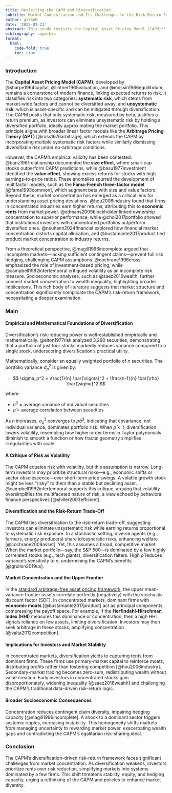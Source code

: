 ```yaml
---
title: Revisiting the CAPM and Diversification
subtitle: Market Concentration and Its Challenges to the Risk-Return Framework
author: gitSAM
date: '2025-03-21'
abstract: This study revisits the Capital Asset Pricing Model (CAPM)** in light of increasing market concentration and its challenges to the risk-return framework. CAPM posits that systematic risk, measured by beta, is the only relevant determinant of expected returns, as unsystematic risk can be diversified away. However, rising market concentration raises concerns about whether diversification remains effective in practice. When a small number of firms dominate market returns, the traditional assumptions of efficient risk-sharing and competitive asset pricing may no longer hold. This study examines how concentration distorts expected returns, potentially leading to risk mispricing and a breakdown of the CAPM equilibrium. The findings suggest that market structure itself has become a non-diversifiable source of risk, necessitating a reassessment of traditional asset pricing models under contemporary market conditions.
bibliography: capm.bib
format:
  html:
    code-fold: true
    toc: true
---
```


### Introduction

The **Capital Asset Pricing Model (CAPM)**, developed by @sharpe1964capital, @lintner1965valuation, and @mossin1966equilibrium, remains a cornerstone of modern finance, linking expected returns to risk. It classifies risk into two categories: **systematic risk**, which stems from market-wide factors and cannot be diversified away, and **unsystematic risk**, which is asset-specific and can be mitigated through diversification. The CAPM posits that only systematic risk, measured by beta, justifies a return premium, as investors can eliminate unsystematic risk by holding a diversified portfolio, ideally approximating the market portfolio. This principle aligns with broader linear factor models like the **Arbitrage Pricing Theory (APT)** [@ross1976arbitrage], which extends the CAPM by incorporating multiple systematic risk factors while similarly dismissing diversifiable risk under no-arbitrage conditions.

However, the CAPM’s empirical validity has been contested. @banz1981relationship documented the **size effect**, where small-cap stocks outperform CAPM predictions, while @basu1977investment identified the **value effect**, showing excess returns for stocks with high earnings-to-price ratios. These anomalies spurred the development of multifactor models, such as the **Fama-French three-factor model** [@fama1993common], which augment beta with size and value factors. Beyond these, market concentration has emerged as a critical lens for understanding asset pricing deviations. @hou2006industry found that firms in concentrated industries earn higher returns, attributing this to **economic rents** from market power. @edmans2009blockholder linked ownership concentration to superior performance, while @choi2017portfolio showed that institutional investors with concentrated portfolios outperform diversified ones. @neuhann2024financial explored how financial market concentration distorts capital allocation, and @bustamante2017product tied product market concentration to industry returns.

From a theoretical perspective, @magill1996incomplete argued that incomplete markets—lacking sufficient contingent claims—prevent full risk hedging, challenging CAPM assumptions. @cochrane1996cross emphasized the role of investment-based pricing, while @campbell1992intertemporal critiqued volatility as an incomplete risk measure. Socioeconomic analyses, such as @saez2016wealth, further connect market concentration to wealth inequality, highlighting broader implications. This rich body of literature suggests that market structure and concentration significantly complicate the CAPM’s risk-return framework, necessitating a deeper examination.

### Main

#### Empirical and Mathematical Foundations of Diversification

Diversification’s risk-reducing power is well-established empirically and mathematically. @elton1977risk analyzed 3,290 securities, demonstrating that a portfolio of just four stocks markedly reduces variance compared to a single stock, underscoring diversification’s practical utility.

Mathematically, consider an equally weighted portfolio of $n$ securities. The portfolio variance $\sigma_p^2$ is given by:

$$
\sigma_p^2 = \frac{1}{n} \bar{\sigma}^2 + \frac{n-1}{n} \bar{\rho} \bar{\sigma}^2
$$

where:

- $\bar{\sigma}^2$ = average variance of individual securities  
- $\bar{\rho}$ = average correlation between securities  

As $n$ increases, $\sigma_p^2$ converges to $\bar{\rho} \bar{\sigma}^2$, indicating that covariance, not individual variance, dominates portfolio risk. When $\bar{\rho} < 1$, diversification lowers volatility, resembling how higher-order terms in Taylor polynomials diminish to smooth a function or how fractal geometry simplifies irregularities with scale.

#### A Critique of Risk as Volatility

The CAPM equates risk with volatility, but this assumption is narrow. Long-term investors may prioritize structural risks—e.g., economic shifts or sector obsolescence—over short-term price swings. A volatile growth stock might be less "risky" to them than a stable but declining asset. @campbell1992intertemporal supports this critique, arguing that volatility oversimplifies the multifaceted nature of risk, a view echoed by behavioral finance perspectives [@shiller2003efficient].

#### Diversification and the Risk-Return Trade-Off

The CAPM ties diversification to the risk-return trade-off, suggesting investors can eliminate unsystematic risk while earning returns proportional to systematic risk exposure. In a stochastic setting, diverse agents (e.g., farmers, energy producers) share idiosyncratic risks, enhancing welfare [@cochrane2009asset]. Yet, this assumes a broad, competitive market. When the market portfolio—say, the S&P 500—is dominated by a few highly correlated stocks (e.g., tech giants), diversification falters. High $\bar{\rho}$ reduces variance’s sensitivity to $n$, undermining the CAPM’s benefits [@grullon2019us].

#### Market Concentration and the Upper Frontier

In the [standard arbitrage-free asset pricing framework](https://python-advanced.quantecon.org/asset_pricing_lph.html#mathematical-structure-of-frontier), the upper mean-variance frontier assets correlate perfectly  (negatively) with the stochastic discount factor (SDF). In concentrated markets, dominant firms with **economic moats** [@bustamante2017product] act as principal components, compressing the payoff space. For example, if the **Herfindahl-Hirschman Index (HHI)** measures this dominance or concentration, then a high HHI signals reliance on few assets, limiting diversification. Investors may then seek arbitrage in these stocks, amplifying concentration [@valta2012competition].

#### Implications for Investors and Market Stability

In concentrated markets, diversification yields to capturing rents from dominant firms. These firms use primary-market capital to reinforce moats, distributing profits rather than fostering competition [@hou2006industry]. Secondary-market trading becomes zero-sum, redistributing wealth without value creation. Early investors in concentrated stocks gain disproportionately, widening inequality [@saez2016wealth] and challenging the CAPM’s traditional data-driven risk-return logic.

#### Broader Socioeconomic Consequences

Concentration reduces contingent claim diversity, impairing hedging capacity [@magill1996incomplete]. A shock to a dominant sector triggers systemic ripples, increasing instability. This homogeneity shifts markets from managing uncertainty to rewarding market power, exacerbating wealth gaps and contradicting the CAPM’s egalitarian risk-sharing ideal.

### Conclusion

The CAPM’s diversification-driven risk-return framework faces significant challenges from market concentration. As diversification weakens, investors prioritize rents over risk reduction, simplifying markets into systems dominated by a few firms. This shift threatens stability, equity, and hedging capacity, urging a rethinking of the CAPM and policies to enhance market diversity.